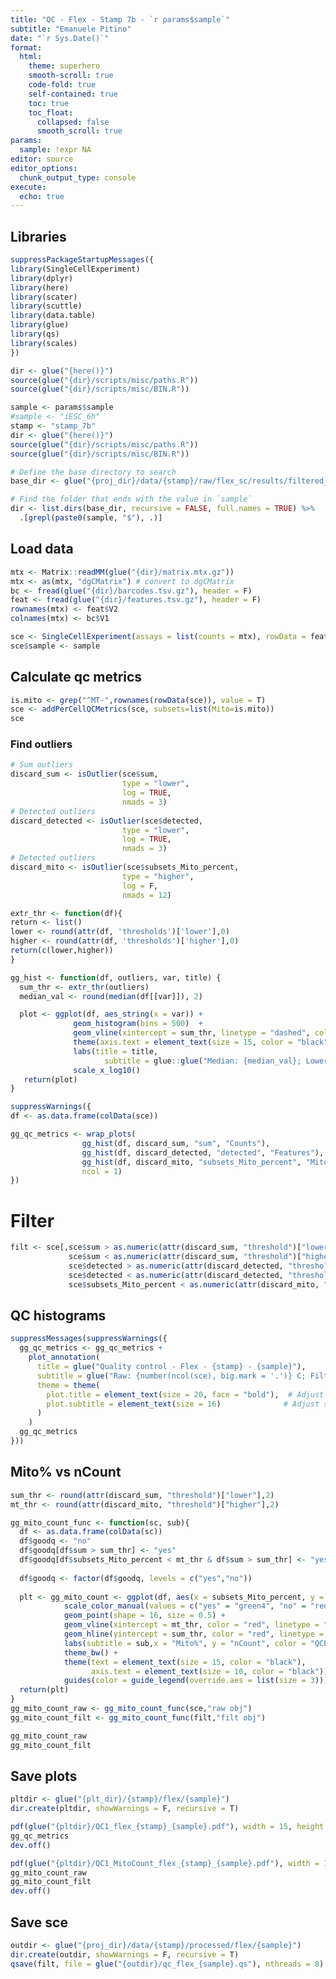 ```yaml
---
title: "QC - Flex - Stamp 7b - `r params$sample`"
subtitle: "Emanuele Pitino"
date: "`r Sys.Date()`"
format: 
  html:
    theme: superhero
    smooth-scroll: true
    code-fold: true
    self-contained: true
    toc: true
    toc_float: 
      collapsed: false
      smooth_scroll: true
params:
  sample: !expr NA
editor: source
editor_options: 
  chunk_output_type: console
execute:
  echo: true
---
```


## Libraries
```r
suppressPackageStartupMessages({
library(SingleCellExperiment)
library(dplyr)
library(here)
library(scater)
library(scuttle)
library(data.table)
library(glue)
library(qs)
library(scales)
})
```

```r
dir <- glue("{here()}")
source(glue("{dir}/scripts/misc/paths.R"))
source(glue("{dir}/scripts/misc/BIN.R"))

sample <- params$sample
#sample <- "iESC_6h"
stamp <- "stamp_7b"
dir <- glue("{here()}")
source(glue("{dir}/scripts/misc/paths.R"))
source(glue("{dir}/scripts/misc/BIN.R"))
```

```r
# Define the base directory to search
base_dir <- glue("{proj_dir}/data/{stamp}/raw/flex_sc/results/filtered_feature_bc_matrix/")

# Find the folder that ends with the value in `sample`
dir <- list.dirs(base_dir, recursive = FALSE, full.names = TRUE) %>%
  .[grepl(paste0(sample, "$"), .)]
```

## Load data

```r
mtx <- Matrix::readMM(glue("{dir}/matrix.mtx.gz"))
mtx <- as(mtx, "dgCMatrix") # convert to dgCMatrix
bc <- fread(glue("{dir}/barcodes.tsv.gz"), header = F)
feat <- fread(glue("{dir}/features.tsv.gz"), header = F)
rownames(mtx) <- feat$V2
colnames(mtx) <- bc$V1
```

```r
sce <- SingleCellExperiment(assays = list(counts = mtx), rowData = feat)
sce$sample <- sample
```

## Calculate qc metrics

```r
is.mito <- grep("^MT-",rownames(rowData(sce)), value = T)
sce <- addPerCellQCMetrics(sce, subsets=list(Mito=is.mito))
sce
```

### Find outliers

```r
# Sum outliers
discard_sum <- isOutlier(sce$sum, 
                         type = "lower", 
                         log = TRUE,
                         nmads = 3)
# Detected outliers
discard_detected <- isOutlier(sce$detected, 
                         type = "lower", 
                         log = TRUE,
                         nmads = 3)
# Detected outliers
discard_mito <- isOutlier(sce$subsets_Mito_percent, 
                         type = "higher", 
                         log = F,
                         nmads = 12)
```


```r
extr_thr <- function(df){
return <- list()
lower <- round(attr(df, 'thresholds')['lower'],0)
higher <- round(attr(df, 'thresholds')['higher'],0)
return(c(lower,higher))
}
```

```r
gg_hist <- function(df, outliers, var, title) {
  sum_thr <- extr_thr(outliers)
  median_val <- round(median(df[[var]]), 2)

  plot <- ggplot(df, aes_string(x = var)) + 
              geom_histogram(bins = 500)  + 
              geom_vline(xintercept = sum_thr, linetype = "dashed", color = "red") + 
              theme(axis.text = element_text(size = 15, color = "black")) + 
              labs(title = title, 
                     subtitle = glue::glue("Median: {median_val}; Lower thr: {sum_thr[1]}; Higher thr: {sum_thr[2]}")) + 
              scale_x_log10()
   return(plot)
}
```

```r
suppressWarnings({
df <- as.data.frame(colData(sce))

gg_qc_metrics <- wrap_plots(
                gg_hist(df, discard_sum, "sum", "Counts"),
                gg_hist(df, discard_detected, "detected", "Features"),
                gg_hist(df, discard_mito, "subsets_Mito_percent", "Mito%"),
                ncol = 1)
})
```

# Filter

```r
filt <- sce[,sce$sum > as.numeric(attr(discard_sum, "threshold")["lower"]) &
             sce$sum < as.numeric(attr(discard_sum, "threshold")["higher"]) &
             sce$detected > as.numeric(attr(discard_detected, "threshold")["lower"]) &
             sce$detected < as.numeric(attr(discard_detected, "threshold")["higher"]) &
             sce$subsets_Mito_percent < as.numeric(attr(discard_mito, "threshold")["higher"])]
```

## QC histograms
```r
suppressMessages(suppressWarnings({
  gg_qc_metrics <- gg_qc_metrics +
    plot_annotation(
      title = glue("Quality control - Flex - {stamp} - {sample}"),
      subtitle = glue("Raw: {number(ncol(sce), big.mark = '.')} C; Filtered: {number(ncol(filt), big.mark = '.')} C"),
      theme = theme(
        plot.title = element_text(size = 20, face = "bold"),  # Adjust title size
        plot.subtitle = element_text(size = 16)              # Adjust subtitle size
      )
    )
  gg_qc_metrics
}))
```

## Mito% vs nCount
```r
sum_thr <- round(attr(discard_sum, "threshold")["lower"],2)
mt_thr <- round(attr(discard_mito, "threshold")["higher"],2)

gg_mito_count_func <- function(sc, sub){
  df <- as.data.frame(colData(sc))
  df$goodq <- "no"
  df$goodq[df$sum > sum_thr] <- "yes"
  df$goodq[df$subsets_Mito_percent < mt_thr & df$sum > sum_thr] <- "yes"
  
  df$goodq <- factor(df$goodq, levels = c("yes","no"))
  
  plt <- gg_mito_count <- ggplot(df, aes(x = subsets_Mito_percent, y = sum, color = goodq)) +
            scale_color_manual(values = c("yes" = "green4", "no" = "red4")) +
            geom_point(shape = 16, size = 0.5) +
            geom_vline(xintercept = mt_thr, color = "red", linetype = "dashed") + 
            geom_hline(yintercept = sum_thr, color = "red", linetype = "dashed") +
            labs(subtitle = sub,x = "Mito%", y = "nCount", color = "QCPass", title = "Mito% vs nCount") + 
            theme_bw() +
            theme(text = element_text(size = 15, color = "black"),
                  axis.text = element_text(size = 10, color = "black")) +
            guides(color = guide_legend(override.aes = list(size = 3)))
  return(plt)
}
gg_mito_count_raw <- gg_mito_count_func(sce,"raw obj")
gg_mito_count_filt <- gg_mito_count_func(filt,"filt obj")

gg_mito_count_raw
gg_mito_count_filt
```

## Save plots
```r
pltdir <- glue("{plt_dir}/{stamp}/flex/{sample}")
dir.create(pltdir, showWarnings = F, recursive = T)

pdf(glue("{pltdir}/QC1_flex_{stamp}_{sample}.pdf"), width = 15, height = 4)
gg_qc_metrics
dev.off()

pdf(glue("{pltdir}/QC1_MitoCount_flex_{stamp}_{sample}.pdf"), width = 10, height = 6)
gg_mito_count_raw
gg_mito_count_filt
dev.off()
```

## Save sce
```r
outdir <- glue("{proj_dir}/data/{stamp}/processed/flex/{sample}")
dir.create(outdir, showWarnings = F, recursive = T)
qsave(filt, file = glue("{outdir}/qc_flex_{sample}.qs"), nthreads = 8)
```
